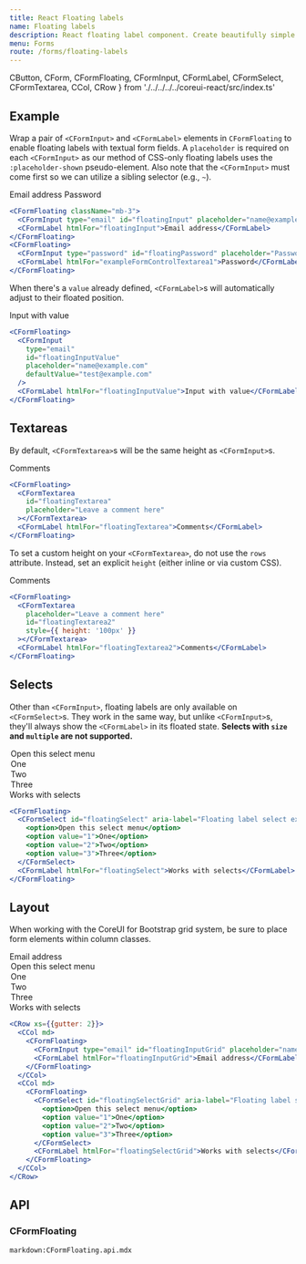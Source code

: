 ```yaml
---
title: React Floating labels
name: Floating labels
description: React floating label component. Create beautifully simple form labels that float over your input fields.
menu: Forms
route: /forms/floating-labels
---
```


  CButton,
  CForm,
  CFormFloating,
  CFormInput,
  CFormLabel,
  CFormSelect,
  CFormTextarea,
  CCol,
  CRow 
} from './../../../../coreui-react/src/index.ts'

## Example

Wrap a pair of `<CFormInput>` and `<CFormLabel>` elements in `CFormFloating` to enable floating labels with textual form fields. A `placeholder` is required on each `<CFormInput>` as our method of CSS-only floating labels uses the `:placeholder-shown` pseudo-element. Also note that the `<CFormInput>` must come first so we can utilize a sibling selector (e.g., `~`).

<Example>
  <CFormFloating className="mb-3">
    <CFormInput type="email" id="floatingInput" placeholder="name@example.com" />
    <CFormLabel htmlFor="floatingInput">Email address</CFormLabel>
  </CFormFloating>
  <CFormFloating>
    <CFormInput type="password" id="floatingPassword" placeholder="Password" />
    <CFormLabel htmlFor="exampleFormControlTextarea1">Password</CFormLabel>
  </CFormFloating>
</Example>

```jsx
<CFormFloating className="mb-3">
  <CFormInput type="email" id="floatingInput" placeholder="name@example.com" />
  <CFormLabel htmlFor="floatingInput">Email address</CFormLabel>
</CFormFloating>
<CFormFloating>
  <CFormInput type="password" id="floatingPassword" placeholder="Password" />
  <CFormLabel htmlFor="exampleFormControlTextarea1">Password</CFormLabel>
</CFormFloating>
```

When there's a `value` already defined, `<CFormLabel>`s will automatically adjust to their floated position.

<Example>
  <CFormFloating>
    <CFormInput
      type="email"
      id="floatingInputValue"
      placeholder="name@example.com"
      defaultValue="test@example.com"
    />
    <CFormLabel htmlFor="floatingInputValue">Input with value</CFormLabel>
  </CFormFloating>
</Example>

```jsx
<CFormFloating>
  <CFormInput
    type="email"
    id="floatingInputValue"
    placeholder="name@example.com"
    defaultValue="test@example.com"
  />
  <CFormLabel htmlFor="floatingInputValue">Input with value</CFormLabel>
</CFormFloating>
```

## Textareas

By default, `<CFormTextarea>`s will be the same height as `<CFormInput>`s.

<Example>
  <CFormFloating>
    <CFormTextarea
      id="floatingTextarea"
      placeholder="Leave a comment here"
    ></CFormTextarea>
    <CFormLabel htmlFor="floatingTextarea">Comments</CFormLabel>
  </CFormFloating>
</Example>

```jsx
<CFormFloating>
  <CFormTextarea
    id="floatingTextarea"
    placeholder="Leave a comment here"
  ></CFormTextarea>
  <CFormLabel htmlFor="floatingTextarea">Comments</CFormLabel>
</CFormFloating>
```

To set a custom height on your `<CFormTextarea>`, do not use the `rows` attribute. Instead, set an explicit `height` (either inline or via custom CSS).

<Example>
  <CFormFloating>
    <CFormTextarea
      placeholder="Leave a comment here"
      id="floatingTextarea2"
      style={{ height: '100px' }}
    ></CFormTextarea>
    <CFormLabel htmlFor="floatingTextarea2">Comments</CFormLabel>
  </CFormFloating>
</Example>

```jsx
<CFormFloating>
  <CFormTextarea
    placeholder="Leave a comment here"
    id="floatingTextarea2"
    style={{ height: '100px' }}
  ></CFormTextarea>
  <CFormLabel htmlFor="floatingTextarea2">Comments</CFormLabel>
</CFormFloating>
```

## Selects

Other than `<CFormInput>`, floating labels are only available on `<CFormSelect>`s. They work in the same way, but unlike `<CFormInput>`s, they'll always show the `<CFormLabel>` in its floated state. **Selects with `size` and `multiple` are not supported.**

<Example>
  <CFormFloating>
    <CFormSelect id="floatingSelect" aria-label="Floating label select example">
      <option>Open this select menu</option>
      <option value="1">One</option>
      <option value="2">Two</option>
      <option value="3">Three</option>
    </CFormSelect>
    <CFormLabel htmlFor="floatingSelect">Works with selects</CFormLabel>
  </CFormFloating>
</Example>

```jsx
<CFormFloating>
  <CFormSelect id="floatingSelect" aria-label="Floating label select example">
    <option>Open this select menu</option>
    <option value="1">One</option>
    <option value="2">Two</option>
    <option value="3">Three</option>
  </CFormSelect>
  <CFormLabel htmlFor="floatingSelect">Works with selects</CFormLabel>
</CFormFloating>
```

## Layout

When working with the CoreUI for Bootstrap grid system, be sure to place form elements within column classes.

<Example>
  <CRow xs={{gutter: 2}}>
    <CCol md>
      <CFormFloating>
        <CFormInput type="email" id="floatingInputGrid" placeholder="name@example.com" defaultValue="email@example.com" />
        <CFormLabel htmlFor="floatingInputGrid">Email address</CFormLabel>
      </CFormFloating>
    </CCol>
    <CCol md>
      <CFormFloating>
        <CFormSelect id="floatingSelectGrid" aria-label="Floating label select example">
          <option>Open this select menu</option>
          <option value="1">One</option>
          <option value="2">Two</option>
          <option value="3">Three</option>
        </CFormSelect>
        <CFormLabel htmlFor="floatingSelectGrid">Works with selects</CFormLabel>
      </CFormFloating>
    </CCol>
  </CRow>
</Example>

```jsx
<CRow xs={{gutter: 2}}>
  <CCol md>
    <CFormFloating>
      <CFormInput type="email" id="floatingInputGrid" placeholder="name@example.com" defaultValue="email@example.com" />
      <CFormLabel htmlFor="floatingInputGrid">Email address</CFormLabel>
    </CFormFloating>
  </CCol>
  <CCol md>
    <CFormFloating>
      <CFormSelect id="floatingSelectGrid" aria-label="Floating label select example">
        <option>Open this select menu</option>
        <option value="1">One</option>
        <option value="2">Two</option>
        <option value="3">Three</option>
      </CFormSelect>
      <CFormLabel htmlFor="floatingSelectGrid">Works with selects</CFormLabel>
    </CFormFloating>
  </CCol>
</CRow>
```

## API

### CFormFloating

`markdown:CFormFloating.api.mdx`